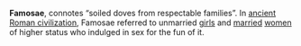 '''Famosae''', connotes “soiled doves from respectable families”. In [[Ancient Rome| ancient Roman civilization]], Famosae referred to unmarried [[girl]]s and [[married]] [[woman|women]] of higher status who indulged in sex  for the fun of  it.